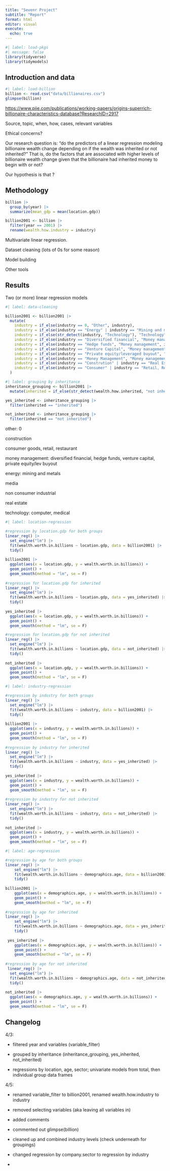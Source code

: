 ```yaml
---
title: "Sevenr Project"
subtitle: "Report"
format: html
editor: visual
execute:
  echo: true
---
```


```r
#| label: load-pkgs
#| message: false
library(tidyverse)
library(tidymodels)
```

## Introduction and data

```r
#| label: load-billion
billion <- read.csv("data/billionaires.csv")
glimpse(billion)
```

<https://www.piie.com/publications/working-papers/origins-superrich-billionaire-characteristics-database?ResearchID=2917>

Source, topic, when, how, cases, relevant variables

Ethical concerns?

Our research question is: "do the predictors of a linear regression modeling billionaire wealth change depending on if the wealth was inherited or not inherited?" That is, do the factors that are associated with higher levels of billionaire wealth change given that the billionaire had inherited money to begin with or not?

Our hypothesis is that ?

## Methodology

```r
billion |> 
  group_by(year) |> 
  summarize(mean_gdp = mean(location.gdp))

billion2001 <- billion |>
  filter(year == 2001) |>
  rename(wealth.how.industry = industry)
```

Multivariate linear regression.

Dataset cleaning (lots of 0s for some reason)

Model building

Other tools

## Results

Two (or more) linear regression models

```r
#| label: data-cleaning

billion2001 <- billion2001 |>
  mutate(
    industry = if_else(industry == 0, "Other", industry),
    industry = if_else(industry == "Energy" | industry == "Mining and metals", "Energy, mining, and metals", industry),
    industry = if_else(str_detect(industry, "Technology"), "Technology", industry),
    industry = if_else(industry == "Diversified financial", "Money management", industry),
    industry = if_else(industry == "Hedge funds", "Money management", industry),
    industry = if_else(industry == "Venture Capital", "Money management", industry),
    industry = if_else(industry == "Private equity/leveraged buyout", "Money management", industry),
    industry = if_else(industry == "Money Management", "Money management", industry),
    industry = if_else(industry == "Constrution" | industry == "Real Estate", "Real estate, construction", industry),
    industry = if_else(industry == "Consumer" | industry == "Retail, Restaurant", "Consumer goods, retail, restaurants", industry)
  )
```

```r
#| label: grouping by inheritance
inheritance_grouping <- billion2001 |>
  mutate(inherited = if_else(str_detect(wealth.how.inherited, "not inherited"), "not inherited", "inherited"))

yes_inherited <- inheritance_grouping |>
  filter(inherited == "inherited")

not_inherited <- inheritance_grouping |>
  filter(inherited == "not inherited")
```

other: 0

construction

consumer goods, retail, restaurant

money management: diversified financial, hedge funds, venture capital, private equity/lev buyout

energy: mining and metals

media

non consumer industrial

real estate

technology: computer, medical

```r
#| label: location-regression

#regression by location.gdp for both groups
linear_reg() |>
  set_engine("lm") |>
  fit(wealth.worth.in.billions ~ location.gdp, data = billion2001) |>
  tidy()
 
billion2001 |>
  ggplot(aes(x = location.gdp, y = wealth.worth.in.billions)) +
  geom_point() +
  geom_smooth(method = "lm", se = F) 
 
#regression for location.gdp for inherited
linear_reg() |>
  set_engine("lm") |>
  fit(wealth.worth.in.billions ~ location.gdp, data = yes_inherited) |>
  tidy()
 
yes_inherited |>
  ggplot(aes(x = location.gdp, y = wealth.worth.in.billions)) +
  geom_point() +
  geom_smooth(method = "lm", se = F) 

#regression for location.gdp for not inherited
linear_reg() |>
  set_engine("lm") |>
  fit(wealth.worth.in.billions ~ location.gdp, data = not_inherited) |>
  tidy()
 
not_inherited |>
  ggplot(aes(x = location.gdp, y = wealth.worth.in.billions)) +
  geom_point() +
  geom_smooth(method = "lm", se = F) 
```

```r
#| label: industry-regression

#regression by industry for both groups
linear_reg() |>
  set_engine("lm") |>
  fit(wealth.worth.in.billions ~ industry, data = billion2001) |>
  tidy()
 
billion2001 |>
  ggplot(aes(x = industry, y = wealth.worth.in.billions)) +
  geom_point() +
  geom_smooth(method = "lm", se = F) 
 
#regression by industry for inherited
linear_reg() |>
  set_engine("lm") |>
  fit(wealth.worth.in.billions ~ industry, data = yes_inherited) |>
  tidy()
 
yes_inherited |>
  ggplot(aes(x = industry, y = wealth.worth.in.billions)) +
  geom_point() +
  geom_smooth(method = "lm", se = F) 
 
#regression by industry for not inherited
linear_reg() |>
  set_engine("lm") |>
  fit(wealth.worth.in.billions ~ industry, data = not_inherited) |>
  tidy()
 
not_inherited |>
  ggplot(aes(x = industry, y = wealth.worth.in.billions)) +
  geom_point() +
  geom_smooth(method = "lm", se = F) 
```

```r
#| label: age-regression

#regression by age for both groups
linear_reg() |>
    set_engine("lm") |>
    fit(wealth.worth.in.billions ~ demographics.age, data = billion2001) |>
    tidy()
 
billion2001 |>
    ggplot(aes(x = demographics.age, y = wealth.worth.in.billions)) +
    geom_point() +
    geom_smooth(method = "lm", se = F) 
 
#regression by age for inherited
linear_reg() |>
    set_engine("lm") |>
    fit(wealth.worth.in.billions ~ demographics.age, data = yes_inherited) |>
    tidy()
 
 yes_inherited |>
    ggplot(aes(x = demographics.age, y = wealth.worth.in.billions)) +
    geom_point() +
    geom_smooth(method = "lm", se = F) 
 
#regression by age for not inherited
 linear_reg() |>
  set_engine("lm") |>
  fit(wealth.worth.in.billions ~ demographics.age, data = not_inherited) |>
  tidy()
 
not_inherited |>
  ggplot(aes(x = demographics.age, y = wealth.worth.in.billions)) +
  geom_point() +
  geom_smooth(method = "lm", se = F) 
```

## Changelog

4/3:

-   filtered year and variables (variable_filter)

-   grouped by inheritance (inheritance_grouping, yes_inherited, not_inherited)

-   regressions by location, age, sector; univariate models from total, then individual group data frames

4/5:

-   renamed variable_filter to billion2001, renamed wealth.how.industry to industry

-   removed selecting variables (aka leaving all variables in)

-   added comments

-   commented out glimpse(billion)

-   cleaned up and combined industry levels (check underneath for groupings)

-   changed regression by company.sector to regression by industry

-   
